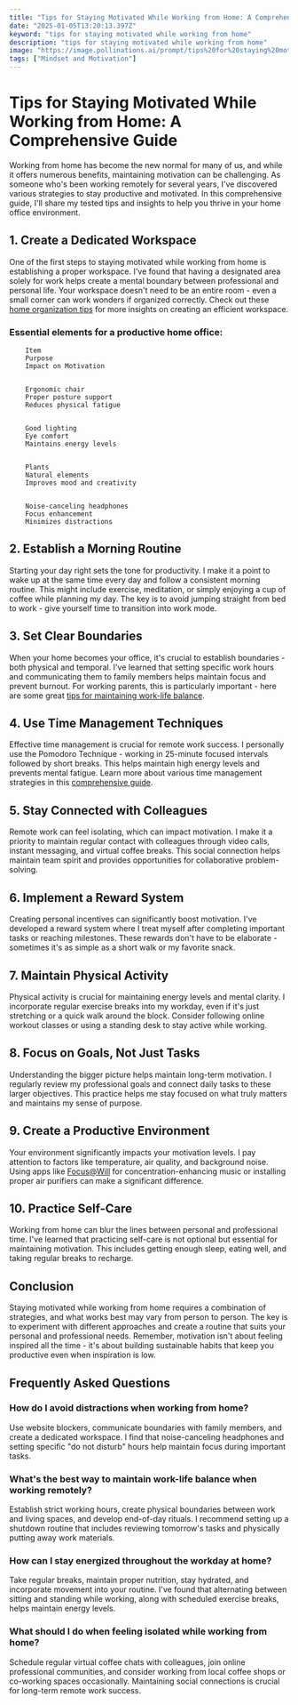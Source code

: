 ```yaml
---
title: "Tips for Staying Motivated While Working from Home: A Comprehensive Guide"
date: "2025-01-05T13:20:13.397Z"
keyword: "tips for staying motivated while working from home"
description: "tips for staying motivated while working from home"
image: "https://image.pollinations.ai/prompt/tips%20for%20staying%20motivated%20while%20working%20from%20home%2C%20realistic%20photo%2C%20high%20quality%2C%204k?width=1024&height=1024&nologo=true"
tags: ["Mindset and Motivation"]
---
```



# Tips for Staying Motivated While Working from Home: A Comprehensive Guide


Working from home has become the new normal for many of us, and while it offers numerous benefits, maintaining motivation can be challenging. As someone who's been working remotely for several years, I've discovered various strategies to stay productive and motivated. In this comprehensive guide, I'll share my tested tips and insights to help you thrive in your home office environment.



## 1. Create a Dedicated Workspace

One of the first steps to staying motivated while working from home is establishing a proper workspace. I've found that having a designated area solely for work helps create a mental boundary between professional and personal life. Your workspace doesn't need to be an entire room - even a small corner can work wonders if organized correctly. Check out these [home organization tips](https://productivityprospect.com/blog/home-organization-tips-for-busy-families/) for more insights on creating an efficient workspace.



### Essential elements for a productive home office:


    
        Item
        Purpose
        Impact on Motivation
    
    
        Ergonomic chair
        Proper posture support
        Reduces physical fatigue
    
    
        Good lighting
        Eye comfort
        Maintains energy levels
    
    
        Plants
        Natural elements
        Improves mood and creativity
    
    
        Noise-canceling headphones
        Focus enhancement
        Minimizes distractions
    




## 2. Establish a Morning Routine

Starting your day right sets the tone for productivity. I make it a point to wake up at the same time every day and follow a consistent morning routine. This might include exercise, meditation, or simply enjoying a cup of coffee while planning my day. The key is to avoid jumping straight from bed to work - give yourself time to transition into work mode.



## 3. Set Clear Boundaries

When your home becomes your office, it's crucial to establish boundaries - both physical and temporal. I've learned that setting specific work hours and communicating them to family members helps maintain focus and prevent burnout. For working parents, this is particularly important - here are some great [tips for maintaining work-life balance](https://productivityprospect.com/blog/tips-for-improving-work-life-balance-for-working-parents/).



## 4. Use Time Management Techniques

Effective time management is crucial for remote work success. I personally use the Pomodoro Technique - working in 25-minute focused intervals followed by short breaks. This helps maintain high energy levels and prevents mental fatigue. Learn more about various time management strategies in this [comprehensive guide](https://productivityprospect.com/blog/effective-time-management-tips-for-better-work-life-balance/).



## 5. Stay Connected with Colleagues

Remote work can feel isolating, which can impact motivation. I make it a priority to maintain regular contact with colleagues through video calls, instant messaging, and virtual coffee breaks. This social connection helps maintain team spirit and provides opportunities for collaborative problem-solving.



## 6. Implement a Reward System

Creating personal incentives can significantly boost motivation. I've developed a reward system where I treat myself after completing important tasks or reaching milestones. These rewards don't have to be elaborate - sometimes it's as simple as a short walk or my favorite snack.



## 7. Maintain Physical Activity

Physical activity is crucial for maintaining energy levels and mental clarity. I incorporate regular exercise breaks into my workday, even if it's just stretching or a quick walk around the block. Consider following online workout classes or using a standing desk to stay active while working.



## 8. Focus on Goals, Not Just Tasks

Understanding the bigger picture helps maintain long-term motivation. I regularly review my professional goals and connect daily tasks to these larger objectives. This practice helps me stay focused on what truly matters and maintains my sense of purpose.



## 9. Create a Productive Environment

Your environment significantly impacts your motivation levels. I pay attention to factors like temperature, air quality, and background noise. Using apps like [Focus@Will](https://www.focusatwill.com) for concentration-enhancing music or installing proper air purifiers can make a significant difference.



## 10. Practice Self-Care

Working from home can blur the lines between personal and professional time. I've learned that practicing self-care is not optional but essential for maintaining motivation. This includes getting enough sleep, eating well, and taking regular breaks to recharge.



## Conclusion

Staying motivated while working from home requires a combination of strategies, and what works best may vary from person to person. The key is to experiment with different approaches and create a routine that suits your personal and professional needs. Remember, motivation isn't about feeling inspired all the time - it's about building sustainable habits that keep you productive even when inspiration is low.



## Frequently Asked Questions


### How do I avoid distractions when working from home?

Use website blockers, communicate boundaries with family members, and create a dedicated workspace. I find that noise-canceling headphones and setting specific "do not disturb" hours help maintain focus during important tasks.



### What's the best way to maintain work-life balance when working remotely?

Establish strict working hours, create physical boundaries between work and living spaces, and develop end-of-day rituals. I recommend setting up a shutdown routine that includes reviewing tomorrow's tasks and physically putting away work materials.



### How can I stay energized throughout the workday at home?

Take regular breaks, maintain proper nutrition, stay hydrated, and incorporate movement into your routine. I've found that alternating between sitting and standing while working, along with scheduled exercise breaks, helps maintain energy levels.



### What should I do when feeling isolated while working from home?

Schedule regular virtual coffee chats with colleagues, join online professional communities, and consider working from local coffee shops or co-working spaces occasionally. Maintaining social connections is crucial for long-term remote work success.



